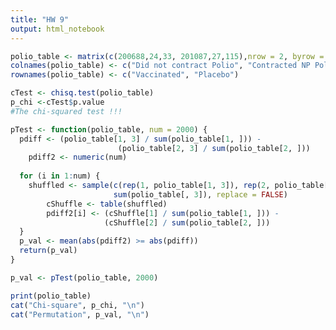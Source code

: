 ---
title: "HW 9"
output: html_notebook
---

```{r}
polio_table <- matrix(c(200688,24,33, 201087,27,115),nrow = 2, byrow = TRUE)
colnames(polio_table) <- c("Did not contract Polio", "Contracted NP Polio", "Contracted P Polio")
rownames(polio_table) <- c("Vaccinated", "Placebo")
```


```{r}
cTest <- chisq.test(polio_table)
p_chi <-cTest$p.value
#The chi-squared test !!! 
```

```{r}
pTest <- function(polio_table, num = 2000) {
  pdiff <- (polio_table[1, 3] / sum(polio_table[1, ])) - 
                        (polio_table[2, 3] / sum(polio_table[2, ]))
    pdiff2 <- numeric(num)
  
  for (i in 1:num) {
    shuffled <- sample(c(rep(1, polio_table[1, 3]), rep(2, polio_table[2, 3])), 
                       sum(polio_table[, 3]), replace = FALSE)
        cShuffle <- table(shuffled)
        pdiff2[i] <- (cShuffle[1] / sum(polio_table[1, ])) - 
                     (cShuffle[2] / sum(polio_table[2, ]))
  }
  p_val <- mean(abs(pdiff2) >= abs(pdiff))
  return(p_val)
}
```

```{r}
p_val <- pTest(polio_table, 2000)

print(polio_table)
cat("Chi-square", p_chi, "\n")
cat("Permutation", p_val, "\n")
```

